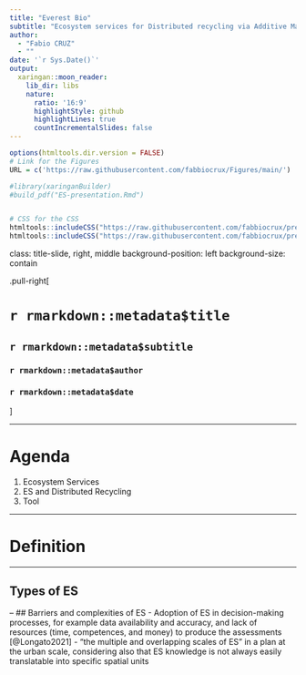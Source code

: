 ```yaml
---
title: "Everest Bio"
subtitle: "Ecosystem services for Distributed recycling via Additive Manufacturing"  
author: 
  - "Fabio CRUZ"
  - ""
date: '`r Sys.Date()`'
output:
  xaringan::moon_reader:
    lib_dir: libs
    nature:
      ratio: '16:9'
      highlightStyle: github
      highlightLines: true
      countIncrementalSlides: false
---
```


```r
options(htmltools.dir.version = FALSE)
# Link for the Figures
URL = c('https://raw.githubusercontent.com/fabbiocrux/Figures/main/')

#library(xaringanBuilder)
#build_pdf("ES-presentation.Rmd")



```

```r
# CSS for the CSS
htmltools::includeCSS("https://raw.githubusercontent.com/fabbiocrux/presentaciones/gh-pages/Assets-global/css/Fabio-fonts.css")
htmltools::includeCSS("https://raw.githubusercontent.com/fabbiocrux/presentaciones/gh-pages/Assets-global/css/Fabio.css")
```


class: title-slide, right, middle
background-position: left
background-size: contain

.pull-right[

# `r rmarkdown::metadata$title`

## `r rmarkdown::metadata$subtitle`

### `r rmarkdown::metadata$author`

### `r rmarkdown::metadata$date`
]


---

# Agenda

1. Ecosystem Services 
2. ES and Distributed Recycling
3. Tool 


--- 

# Definition

---

## Types of ES

--
## Barriers and complexities of ES
- Adoption of ES in decision-making processes, for example data availability and accuracy, and lack of resources (time, competences, and money) to produce the assessments [@Longato2021]
- “the multiple and overlapping scales of ES” in a plan at the urban scale, considering also that ES knowledge is not always easily translatable into specific spatial units
